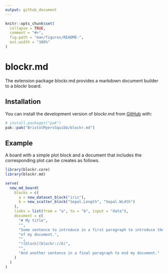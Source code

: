 ```yaml
---
output: github_document
---
```


<!-- README.md is generated from README.Rmd. Please edit that file -->

```r
knitr::opts_chunk$set(
  collapse = TRUE,
  comment = "#>",
  fig.path = "man/figures/README-",
  out.width = "100%"
)
```

# blockr.md

<!-- badges: start -->
<!-- badges: end -->

The extension package blockr.md provides a markdown document builder to a
blockr board.

## Installation

You can install the development version of blockr.md from [GitHub](https://github.com/BristolMyersSquibb/blockr.md) with:

``` r
# install.packages("pak")
pak::pak("BristolMyersSquibb/blockr.md")
```

## Example

A board with a simple plot block and a document that includes the corresponding
plot can be creates as follows.

``` r
library(blockr.core)
library(blockr.md)

serve(
  new_md_board(
    blocks = c(
      a = new_dataset_block("iris"),
      b = new_scatter_block("Sepal.Length", "Sepal.Width")
    ),
    links = list(from = "a", to = "b", input = "data"),
    document = c(
      "# My title",
      "",
      "Some sentence to introduce in a first paragraph to introduce the topic",
      "of my document.",
      "",
      "![block](blockr://b)",
      "",
      "And another sentence in a final paragraph to end my document."
    )
  )
)
```
